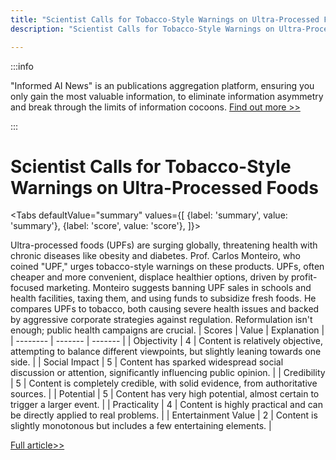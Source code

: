 ```yaml
---
title: "Scientist Calls for Tobacco-Style Warnings on Ultra-Processed Foods"
description: "Scientist Calls for Tobacco-Style Warnings on Ultra-Processed Foods"

---
```



:::info

"Informed AI News" is an publications aggregation platform, ensuring you only gain the most valuable information, to eliminate information asymmetry and break through the limits of information cocoons.  [Find out more >>](/)

:::

# Scientist Calls for Tobacco-Style Warnings on Ultra-Processed Foods


<Tabs
	defaultValue="summary"
	values={[
	{label: 'summary', value: 'summary'},
	{label: 'score', value: 'score'},
]}>
<TabItem value="summary">


Ultra-processed foods (UPFs) are surging globally, threatening health with chronic diseases like obesity and diabetes. Prof. Carlos Monteiro, who coined "UPF," urges tobacco-style warnings on these products. UPFs, often cheaper and more convenient, displace healthier options, driven by profit-focused marketing. Monteiro suggests banning UPF sales in schools and health facilities, taxing them, and using funds to subsidize fresh foods. He compares UPFs to tobacco, both causing severe health issues and backed by aggressive corporate strategies against regulation. Reformulation isn't enough; public health campaigns are crucial.
</TabItem>
<TabItem value="score">
	| Scores     | Value   | Explanation |
	| -------- | ------- | ------- |
	| Objectivity  | 4    | Content is relatively objective, attempting to balance different viewpoints, but slightly leaning towards one side.    |
	| Social Impact | 5     | Content has sparked widespread social discussion or attention, significantly influencing public opinion.    |
	| Credibility    | 5    | Content is completely credible, with solid evidence, from authoritative sources.    |
	| Potential    | 5    | Content has very high potential, almost certain to trigger a larger event.    |
	| Practicality    | 4    | Content is highly practical and can be directly applied to real problems.    |
	| Entertainment Value    | 2    | Content is slightly monotonous but includes a few entertaining elements.    |
</TabItem>
</Tabs>

[Full article>>](https://science.slashdot.org/story/24/06/27/2242207/ultra-processed-foods-need-tobacco-style-warnings-says-scientist?utm_source=rss1.0mainlinkanon&utm_medium=feed)
